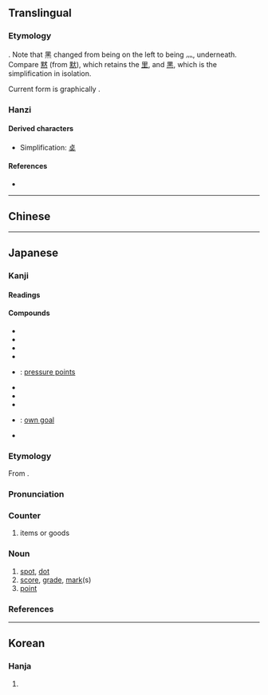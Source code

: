 {{character info/new}}
{{also|點|奌}}
==Translingual==
{{stroke order|type=animate}}
{{stroke order|strokes=9}}
{{ja-forms|点|点|[[點]]}}

===Etymology===
{{Han simp|點|f=黑|t=灬}}. Note that 黑 changed from being on the left to being 灬, underneath. Compare [[黙]] (from [[默]]), which retains the [[里]], and [[黒]], which is the simplification in isolation.

Current form is graphically {{Han compound|占|灬}}.

===Hanzi===
{{Han char|rn=86|rad=火|as=05|sn=9|four=|canj=XYRF,YRF|ids=⿱占灬}}

====Derived characters====
* Simplification: [[奌]]

====References====
* {{Han ref|kx=0669.101|dkj=18980|dj=1078.150|hdz=32198.070|uh=70B9|ud=28857}}

----

==Chinese==
{{zh-see|點}}

----

==Japanese==
{{ja-kanji forms|点|點}}

===Kanji===
{{ja-kanji|grade=2|rs=火05|style=s|kyu=點}}

====Readings====
{{ja-readings
|goon=てん<てむ
|kanon=てん<てむ
|kun=さ-す, た-てる, つ-ける, とぼ-す, とも-す, ぼち
}}
{{attention|ja|review readings}}

====Compounds====
{{der-top|Compounds}}
* {{ja-r|濁点|だくてん}}
* {{ja-r|点字|てんじ}}
* {{ja-r|点火|てんか}}
* {{ja-r|点検|てんけん}}
* {{ja-r|点穴|てんけつ}}: [[pressure point]]s
* {{ja-r|点滅|てんめつ}}
* {{ja-r|点心|てんしん}}
* {{ja-r|点数|てんすう}}
* {{ja-r|自殺点|じさつてん}}: [[own goal]]
* {{ja-r|半濁点|はんだくてん}}
{{der-bottom}}

{{ja-kanjitab|てん|yomi=o}}

===Etymology===
From {{etyl|ltc|ja|sort=てん}} {{m|zh|點|tr=tem<sup>X</sup>||point}}.

===Pronunciation===
{{ja-pron|yomi=o|てん|acc=0|acc_ref=DJR}}

===Counter===
{{ja-pos|てん|counter}}

# items or goods

===Noun===
{{ja-noun|てん}}

# [[spot]], [[dot]]
# [[score]], [[grade]], [[mark]](s)
# [[point]]

===References===
<references/>

----

==Korean==

===Hanja===
{{ko-hanja|hangeul=점|eumhun=|rv=jeom|mr=chŏm|y=cem}}

# {{defn|lang=ko|sort=火05}}